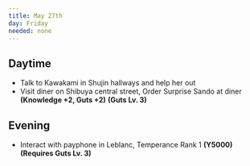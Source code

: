 ```yaml
---
title: May 27th
day: Friday
needed: none
---
```


## Daytime
- Talk to Kawakami in Shujin hallways and help her out
- Visit diner on Shibuya central street, Order Surprise Sando at diner **(Knowledge +2, Guts +2)** **(Guts Lv. 3)**

## Evening
- Interact with payphone in Leblanc, Temperance Rank 1 **(Y5000)** **(Requires Guts Lv. 3)**